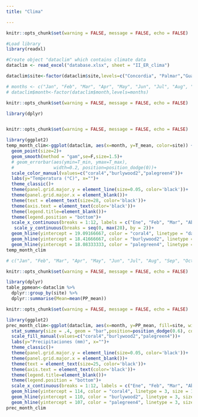 ```yaml
---
title: "Clima"

---
```


```r
knitr::opts_chunk$set(warning = FALSE, message = FALSE, echo = FALSE)

#Load library
library(readxl)

#Create object "dataclim" which contains climate data
dataclim <- read_excel("database.xlsx", sheet = "II_ER_clima")

dataclim$site<-factor(dataclim$site,levels=c("Concordia", "Palmar","Gualeguaychu"),labels = c("Concordia", "PN El Palmar","Gualeguaychu"))

# months <- c("Jan", "Feb", "Mar", "Apr", "May", "Jun", "Jul", "Aug", "Sep", "Oct", "Nov", "Dec")
# dataclim$month<-factor(dataclim$month,levels=months)

```

```r
knitr::opts_chunk$set(warning = FALSE, message = FALSE, echo = FALSE)

library(dplyr)



```

```r
knitr::opts_chunk$set(warning = FALSE, message = FALSE, echo = FALSE)

library(ggplot2)
temp_month_clim<-ggplot(dataclim, aes(x=month, y=T_mean, color=site)) +
  geom_point(size=2)+
  geom_smooth(method = "gam",se=F,size=1.5)+
  # geom_errorbar(aes(ymin=T_min, ymax=T_max),
  #               width=0.2, position=position_dodge(0))+
  scale_color_manual(values=c("coral4","burlywood2","palegreen4"))+
  labs(y="Temperatura (°C)", x="")+
  theme_classic()+
  theme(panel.grid.major.y = element_line(size=0.05, color='black'))+
  theme(panel.grid.major.x = element_blank())+
  theme(text = element_text(size=28, color='black'))+
  theme(axis.text = element_text(color='black'))+
  theme(legend.title=element_blank())+
  theme(legend.position = "bottom")+
  scale_x_continuous(breaks = 1:12, labels = c("Ene", "Feb", "Mar", "Abr", "May", "Jun", "Jul", "Ago", "Sep", "Oct", "Nov", "Dic"))+
   scale_y_continuous(breaks = seq(0, max(28), by = 2))+
  geom_hline(yintercept = 19.09166667, color = "coral4", linetype = "dashed", size = 1.5)+
  geom_hline(yintercept = 18.41666667, color = "burlywood2", linetype = "dashed", size = 1.5)+
  geom_hline(yintercept = 18.08333333, color = "palegreen4", linetype = "dashed", size = 1.5)
temp_month_clim

# c("Jan", "Feb", "Mar", "Apr", "May", "Jun", "Jul", "Aug", "Sep", "Oct", "Nov", "Dec")
```

```r
knitr::opts_chunk$set(warning = FALSE, message = FALSE, echo = FALSE)

library(dplyr)
table_ppmean<-dataclim %>%
  dplyr::group_by(site) %>%
  dplyr::summarise(Mean=mean(PP_mean))

```

```r
knitr::opts_chunk$set(warning = FALSE, message = FALSE, echo = FALSE)

library(ggplot2)
prec_month_clim<-ggplot(dataclim, aes(x=month, y=PP_mean, fill=site, width=.4)) +
  stat_summary(size = .4, geom = "bar",position=position_dodge(0.6), color="blue") +
  scale_fill_manual(values=c("coral4","burlywood2","palegreen4"))+
  labs(y="Precipitaciones (mm)", x="")+
  theme_classic()+
  theme(panel.grid.major.y = element_line(size=0.05, color='black'))+
  theme(panel.grid.major.x = element_blank())+
  theme(text = element_text(size=25, color='black'))+
  theme(axis.text = element_text(color='black'))+
  theme(legend.title=element_blank())+
  theme(legend.position = "bottom")+
  scale_x_continuous(breaks = 1:12, labels = c("Ene", "Feb", "Mar", "Abr", "May", "Jun", "Jul", "Ago", "Sep", "Oct", "Nov", "Dic"))+
  geom_hline(yintercept = 114, color = "coral4", linetype = 3, size = 1.5)+
  geom_hline(yintercept = 110, color = "burlywood2", linetype = 3, size = 1.5)+
  geom_hline(yintercept = 107, color = "palegreen4", linetype = 3, size = 1.5)
prec_month_clim

```
